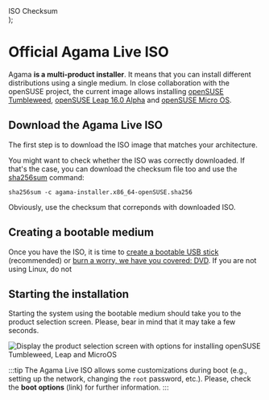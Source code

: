 
  <div className="flex-container">
    <Link
      className="button button--primary"
      to={`https://download.opensuse.org/repositories/systemsmanagement:/Agama:/Devel/images/iso/agama-installer.${arch}-openSUSE.iso`}
    >
      ISO
    </Link>
    <Link
      className="button button--secondary"
      to={`https://download.opensuse.org/repositories/systemsmanagement:/Agama:/Devel/images/iso/agama-installer.${arch}-openSUSE.iso.sha256`}
    >
      Checksum
    </Link>
  </div>
);

# Official Agama Live ISO

Agama **is a multi-product installer**. It means that you can install different distributions using
a single medium. In close collaboration with the openSUSE project, the current image allows
installing [openSUSE Tumbleweed](https://www.opensuse.org/#Tumbleweed), [openSUSE Leap 16.0
Alpha](https://www.opensuse.org/#Leap) and [openSUSE Micro OS](https://get.opensuse.org/microos/).

## Download the Agama Live ISO

The first step is to download the ISO image that matches your architecture.

<Tabs className="unique-tabs">
  <TabItem value="x86_64" label="x86_64" default>
    <ISOLinks arch="x86_64" />
  </TabItem>
  <TabItem value="aarch64" label="aarch64">
    <ISOLinks arch="aarch64" />
  </TabItem>
  <TabItem value="ppc64le" label="ppc64le">
    <ISOLinks arch="ppc64le" />
  </TabItem>
  <TabItem value="s390x" label="s390x">
    <ISOLinks arch="s390x" />
  </TabItem>
</Tabs>

You might want to check whether the ISO was correctly downloaded. If that's the case, you can
download the checksum file too and use the
[sha256sum](https://manpages.opensuse.org/Tumbleweed/coreutils-doc/sha256sum.1.en.html) command:

```shell
sha256sum -c agama-installer.x86_64-openSUSE.sha256
```

Obviously, use the checksum that correponds with downloaded ISO.

## Creating a bootable medium

Once you have the ISO, it is time to [create a bootable USB
stick](https://en.opensuse.org/SDB:Live_USB_stick) (recommended) or [burn a
worry, we have you covered:
DVD](https://en.opensuse.org/SDB:Download_help#Using_Linux). If you are not using Linux, do not

## Starting the installation

Starting the system using the bootable medium should take you to the product selection screen.
Please, bear in mind that it may take a few seconds.

![Display the product selection screen with options for installing openSUSE Tumbleweed, Leap and
MicroOS](./img/product-selection.png)

:::tip
The Agama Live ISO allows some customizations during boot (e.g., setting up the network, changing
the `root` password, etc.). Please, check the **boot options** (link) for further information.
:::
